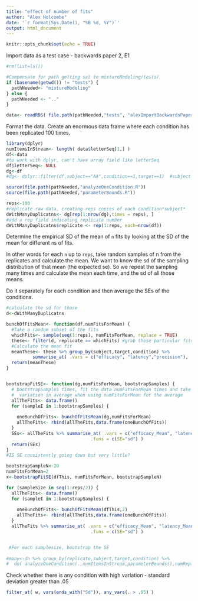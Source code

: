 ```yaml
---
title: "effect of number of fits"
author: "Alex Holcombe"
date: '`r format(Sys.Date(), "%B %d, %Y")`'
output: html_document
---
```


```r
knitr::opts_chunk$set(echo = TRUE)
```


Import data as a test case - backwards paper 2, E1

```r
#rm(list=ls())

#Compensate for path getting set to mixtureModeling/tests/
if (basename(getwd()) != "tests") {
  pathNeeded<- "mixtureModeling"
} else { 
  pathNeeded <- ".." 
}

data<- readRDS( file.path(pathNeeded,"tests", "alexImportBackwardsPaper2E1.Rdata") ) #.mat file been preprocessed into melted long dataframe
```

Format the data. Create an enormous data frame where each condition has been replicated 100 times.

```r

library(dplyr)
numItemsInStream<- length( data$letterSeq[1,] )  
df<-data
#to work with dplyr, can't have array field like letterSeq
df$letterSeq<- NULL
dg<-df
#dg<- dplyr::filter(df,subject=="AA",condition==1,target==1)  #subject < "AC") #Otherwise will take long time to run the preliminary examples 

source(file.path(pathNeeded,"analyzeOneCondition.R"))
source(file.path(pathNeeded,"parameterBounds.R"))

reps<-100
#replicate raw data, creating reps copies of each condition*subject*
dWithManyDuplicatns<- dg[rep(1:nrow(dg),times = reps), ]
#add a rep field indicating replicate number
dWithManyDuplicatns$replicate <- rep(1:reps, each=nrow(df))

```


Determine the empirical SD of the mean of `n` fits by looking at the SD of the mean for different `n`s of fits.

In other words for each `n` up to `reps`, take random samples of n from the replicates and
calculate the mean. We want to know the sd of the sampling distribution of that mean (the expected se). So we repeat the sampling many times and calculate the mean each time, and the sd of all those means.

Do it separately for each condition and then average the SEs of the conditions.


```r

#calculate the sd for those 
d<-dWithManyDuplicatns 

bunchOfFitsMean<- function(df,numFitsForMean) {
  #Take a random subset of the fits
  whichFits<- sample(seq(1:reps), numFitsForMean, replace = TRUE)
  these<- filter(d, replicate == whichFits) #grab those particular fits
  #Calculate the mean fit
  meanThese<- these %>% group_by(subject,target,condition) %>%
          summarise_at( .vars = c("efficacy", "latency","precision"),  .funs = c(Mean="mean") )
  return(meanThese)
}


bootstrapFitSE<- function(dg,numFitsForMean, bootstrapSamples) {
  # bootstrapSamples times, fit the data numFitsForMean times and take the mean, to reveal
  #  variation in average when using numFitsForMean for the average
  allTheFits<- data.frame()
  for (sampleI in 1:bootstrapSamples) {
    
    oneBunchOfFits<- bunchOfFitsMean(dg,numFitsForMean)
    allTheFits<- rbind(allTheFits,data.frame(oneBunchOfFits))
  }
  SEs<- allTheFits %>% summarise_at( .vars = c("efficacy_Mean", "latency_Mean","precision_Mean"),
                                .funs = c(SE="sd") )
  return(SEs)
}
#IS SE consistently going down but very little?

bootstrapSampleN<-20
numFitsForMean=2
x<-bootstrapFitSE(dfThis, numFitsForMean, bootstrapSampleN)

for (sampleSize in seq(1:reps/2)) {
  allTheFits<- data.frame()
  for (sampleI in 1:bootstrapSamples) {
    
    oneBunchOfFits<- bunchOfFitsMean(dfThis,2)
    allTheFits<- rbind(allTheFits,data.frame(oneBunchOfFits))
  }
  allTheFits %>% summarise_at( .vars = c("efficacy_Mean", "latency_Mean","precision_Mean"),
                                .funs = c(SE="sd") )


 #For each samplesize, bootstrap the SE 
  
#many<-dn %>% group_by(replicate,subject,target,condition) %>% 
#  do( analyzeOneCondition(.,numItemsInStream,parameterBounds(),numReplicates) )
```

Check whether there is any condition with high variation - standard deviation greater than .05

```r
filter_at( w, vars(ends_with("Sd")), any_vars(. > .05) )

```
